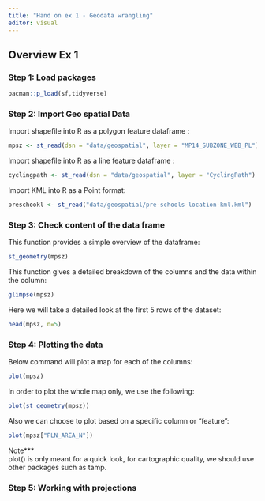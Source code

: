 ```yaml
---
title: "Hand on ex 1 - Geodata wrangling"
editor: visual
---
```


## Overview Ex 1

### Step 1: Load packages

```r
pacman::p_load(sf,tidyverse)
```

### Step 2: Import Geo spatial Data

Import shapefile into R as a polygon feature dataframe :

```r
mpsz <- st_read(dsn = "data/geospatial", layer = "MP14_SUBZONE_WEB_PL")
```

Import shapefile into R as a line feature dataframe :

```r
cyclingpath <- st_read(dsn = "data/geospatial", layer = "CyclingPath")
```

Import KML into R as a Point format:

```r
preschookl <- st_read("data/geospatial/pre-schools-location-kml.kml")
```

### Step 3: Check content of the data frame 

This function provides a simple overview of the dataframe:

```r
st_geometry(mpsz)
```

This function gives a detailed breakdown of the columns and the data within the column:

```r
glimpse(mpsz)
```

Here we will take a detailed look at the first 5 rows of the dataset:

```r
head(mpsz, n=5)
```

### Step 4: Plotting the data

Below command will plot a map for each of the columns:

```r
plot(mpsz)
```

In order to plot the whole map only, we use the following:

```r
plot(st_geometry(mpsz))
```

Also we can choose to plot based on a specific column or "feature":

```r
plot(mpsz["PLN_AREA_N"])
```

Note\*\*\*\
plot() is only meant for a quick look, for cartographic quality, we should use other packages such as tamp.

### Step 5: Working with projections 
